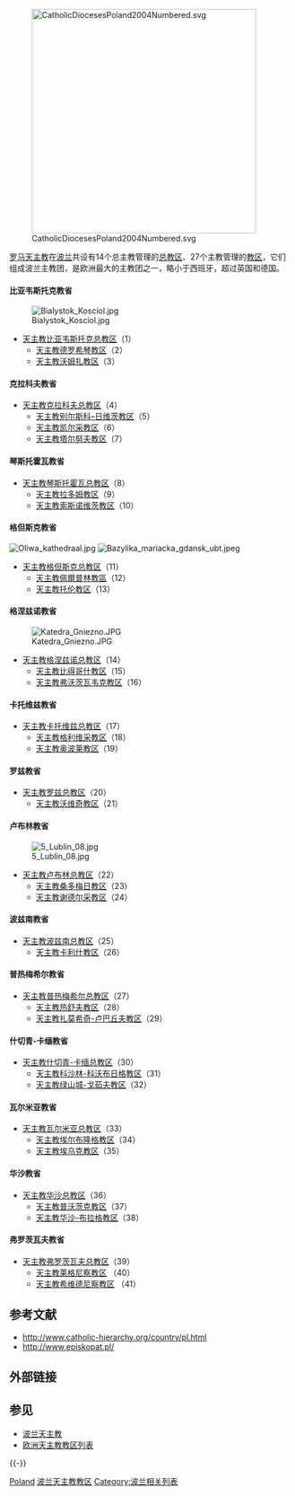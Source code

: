 [[File:CatholicDiocesesPoland2004Numbered.svg|400px]]

[[罗马天主教|罗马天主教]]在[[波兰|波兰]]共设有14个总主教管理的[[总教区|总教区]]、27个主教管理的[[教区|教区]]，它们组成波兰主教团，是欧洲最大的主教团之一，略小于西班牙，超过英国和德国。

====比亚韦斯托克教省====
[[File:Bialystok_Kosciol.jpg|thumb]]
* [[天主教比亚韦斯托克总教区|天主教比亚韦斯托克总教区]]（1）
** [[天主教德罗希琴教区|天主教德罗希琴教区]]（2）
** [[天主教沃姆扎教区|天主教沃姆扎教区]]（3）

====克拉科夫教省====
* [[天主教克拉科夫总教区|天主教克拉科夫总教区]]（4）
** [[天主教别尔斯科–日维茨教区|天主教别尔斯科–日维茨教区]]（5）
** [[天主教凯尔采教区|天主教凯尔采教区]]（6）
** [[天主教塔尔努夫教区|天主教塔尔努夫教区]]（7）

====琴斯托霍瓦教省====
* [[天主教琴斯托霍瓦总教区|天主教琴斯托霍瓦总教区]]（8）
** [[天主教拉多姆教区|天主教拉多姆教区]]（9）
** [[天主教索斯诺维茨教区|天主教索斯诺维茨教区]]（10）

====格但斯克教省====
[[File:Oliwa_kathedraal.jpg|thumb]]
[[File:Bazylika_mariacka_gdansk_ubt.jpeg|thumb]]
* [[天主教格但斯克总教区|天主教格但斯克总教区]]（11）
** [[天主教佩爾普林教區|天主教佩爾普林教區]]（12）
** [[天主教托伦教区|天主教托伦教区]]（13）

====格涅兹诺教省====
[[File:Katedra_Gniezno.JPG|thumb]]
* [[天主教格涅兹诺总教区|天主教格涅兹诺总教区]]（14）
** [[天主教比得哥什教区|天主教比得哥什教区]]（15）
** [[天主教弗沃茨瓦韦克教区|天主教弗沃茨瓦韦克教区]]（16）

====卡托维兹教省====
* [[天主教卡托维兹总教区|天主教卡托维兹总教区]]（17）
** [[天主教格利维采教区|天主教格利维采教区]]（18）
** [[天主教奥波莱教区|天主教奥波莱教区]]（19）

====罗兹教省====
* [[天主教罗兹总教区|天主教罗兹总教区]]（20）
** [[天主教沃维奇教区|天主教沃维奇教区]]（21）

====卢布林教省====
[[File:5_Lublin_08.jpg|thumb]]
* [[天主教卢布林总教区|天主教卢布林总教区]]（22）
** [[天主教桑多梅日教区|天主教桑多梅日教区]]（23）
** [[天主教谢德尔采教区|天主教谢德尔采教区]]（24）

====波兹南教省====
* [[天主教波兹南总教区|天主教波兹南总教区]]（25）
** [[天主教卡利什教区|天主教卡利什教区]]（26）

====普热梅希尔教省====
* [[天主教普热梅希尔总教区|天主教普热梅希尔总教区]]（27）
** [[天主教热舒夫教区|天主教热舒夫教区]]（28）
** [[天主教扎莫希奇-卢巴丘夫教区|天主教扎莫希奇-卢巴丘夫教区]]（29）

====什切青-卡缅教省====
* [[天主教什切青-卡缅总教区|天主教什切青-卡缅总教区]]（30）
** [[天主教科沙林-科沃布日格教区|天主教科沙林-科沃布日格教区]]（31）
** [[天主教绿山城-戈茹夫教区|天主教绿山城-戈茹夫教区]]（32）

==== 瓦尔米亚教省====
* [[天主教瓦尔米亚总教区|天主教瓦尔米亚总教区]]（33）
** [[天主教埃尔布隆格教区|天主教埃尔布隆格教区]]（34）
** [[天主教埃乌克教区|天主教埃乌克教区]]（35）

====华沙教省====
* [[天主教华沙总教区|天主教华沙总教区]]（36）
** [[天主教普沃茨克教区|天主教普沃茨克教区]]（37）
** [[天主教华沙-布拉格教区|天主教华沙-布拉格教区]]（38）

====弗罗茨瓦夫教省====
* [[天主教弗罗茨瓦夫总教区|天主教弗罗茨瓦夫总教区]]（39）
** [[天主教莱格尼察教区|天主教莱格尼察教区]] （40）
** [[天主教希维德尼察教区|天主教希维德尼察教区]] （41）

== 参考文献 ==
{{Reflist}}
* http://www.catholic-hierarchy.org/country/pl.html {{Wayback|url=http://www.catholic-hierarchy.org/country/pl.html |date=20080923222125 }}
* http://www.episkopat.pl/ {{Wayback|url=http://www.episkopat.pl/ |date=20210418010942 }}

== 外部链接 ==

== 参见 ==
* [[波兰天主教|波兰天主教]]
* [[欧洲天主教教区列表|欧洲天主教教区列表]]

{{-}}
{{波蘭天主教教區}}
{{欧洲题目|天主教教区列表}}

[[Category:欧洲天主教教区列表|Poland]]
[[Category:波兰天主教教区|]]
[[Category:波兰相关列表|Category:波兰相关列表]]